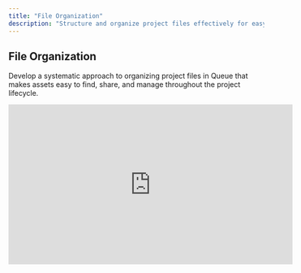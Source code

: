 ```yaml
---
title: "File Organization"
description: "Structure and organize project files effectively for easy access and collaboration"
---
```


## File Organization

Develop a systematic approach to organizing project files in Queue that makes assets easy to find, share, and manage throughout the project lifecycle.

<iframe width="560" height="315" src="https://www.youtube.com/embed/YOUR_VIDEO_ID" title="File Organization in Queue" frameborder="0" allow="accelerometer; autoplay; clipboard-write; encrypted-media; gyroscope; picture-in-picture" allowfullscreen />

## File Structure Best Practices

- **Consistent Naming** - Use standardized file naming conventions across projects
- **Folder Hierarchy** - Create logical folder structures for different file types
- **Version Control** - Maintain clear versioning for design iterations and drafts
- **File Categories** - Organize by type (assets, deliverables, references, archives)
- **Access Permissions** - Control who can view, edit, or download specific files
- **Metadata Tags** - Use tags and descriptions for easy searching

## Recommended Folder Structure

1. **01-Project Brief** - Requirements, contracts, and initial planning documents
2. **02-Research** - Competitive analysis, inspiration, and reference materials
3. **03-Assets** - Raw assets, stock photos, fonts, and design elements
4. **04-Work in Progress** - Draft designs, concepts, and development files
5. **05-Client Deliverables** - Final files ready for client review or delivery
6. **06-Archive** - Old versions, rejected concepts, and completed iterations

## File Naming Conventions

- **Project_Phase_Item_Version** (e.g., "BrandCorp_Logo_Concept_v3.ai")
- **Date-based** (e.g., "2024-01-15_Homepage_Mockup.psd")
- **Status Indicators** (e.g., "FINAL_BrandGuide.pdf", "DRAFT_SocialPost.jpg")
- **Team Initials** (e.g., "Logo_Concepts_MH_v2.ai")

## File Management Tips

1. **Regular Cleanup** - Archive old versions and remove unnecessary files monthly
2. **Backup Strategy** - Ensure important files are backed up outside of Queue
3. **Team Training** - Establish and communicate file organization standards
4. **Client Access** - Create separate client-facing folders for easy sharing
5. **Search Optimization** - Use descriptive names and tags for findability

<Warning>
  Avoid storing very large files (\>100MB) directly in Queue. Use cloud storage links for large video or high-resolution asset files.
</Warning>